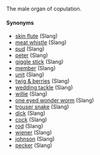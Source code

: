 The male organ of copulation.

====Synonyms====
* [[skin flute]] (Slang)
* [[meat whistle]] (Slang)
* [[pud]] (Slang)
* [[peter]] (Slang)
* [[giggle stick]] (Slang)
* [[member]] (Slang)
* [[unit]] (Slang)
* [[twig & berries]] (Slang)
* [[wedding tackle]] (Slang)
* [[willie]] (Slang)
* [[one eyed wonder worm]] (Slang)
* [[trouser snake]] (Slang)
* [[dick]] (Slang)
* [[cock]] (Slang)
* [[rod]] (Slang)
* [[wiener]] (Slang)
* [[johnson]] (Slang)
* [[pecker]] (Slang)